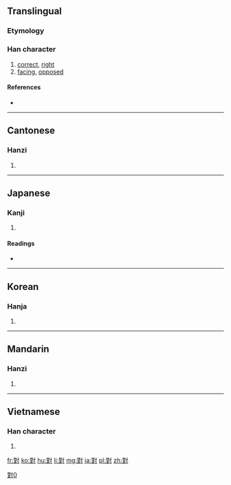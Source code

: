 {{also|対|对}}
==Translingual==
{{stroke order|type=animate}}

===Etymology===
{{Han compound|丵|士|寸|ls=ic}}

===Han character===
{{Han char|rn=41|rad=寸|as=11|sn=14|four=3410<sub>0</sub>|canj=廿土木戈 (TGDI)|ids=⿰⿱业⺷寸}}

# [[correct]], [[right]]
# [[facing]], [[opposed]]

====References====
* {{Han ref|kx=0296.070|dkj=07457|hdz=10511.090|uh=5C0D|ud=23565|bh=B9EF|bd=47599}}

----

==Cantonese==

===Hanzi===
{{yue-hanzi|jyut=deoi3|y=deui3|sim=对}}

# {{defn|lang=yue|sort=寸11}}

----

==Japanese==

===Kanji===
{{ja-kanji|grade=|rs=寸11}}

# {{defn|lang=ja}}

====Readings====
* {{ja-readings|on=[[たい]] (tai), [[つい]] (tsui)|kun=[[こたえる]] (kotaeru), [[むかう]] (mukau), [[そろい]] (soroi), [[ならぶ]] (narabu), [[あいて]] (aite)}}

----

==Korean==

===Hanja===
{{ko-hanja|hangeul=대|rv=dae|mr=tae}}

# {{defn|lang=ko|sort=寸11}}

----

==Mandarin==

===Hanzi===
{{cmn-hanzi|sim=对|pin=[[duì]] ([[dui4]])|wg=tui<sup>4</sup>}}

# {{defn|lang=cmn|sort=寸11}}

[[Category:CJKV characters simplified differently in Japan and China|對0]]

----

==Vietnamese==

===Han character===
{{vi-hantu|[[đối]], [[đỗi]], [[dối]], [[đôi]], [[nhói]], [[tối]], [[tụi]]}}

# {{defn|lang=vi}}

[[fr:對]]
[[ko:對]]
[[hu:對]]
[[li:對]]
[[mg:對]]
[[ja:對]]
[[pl:對]]
[[zh:對]]